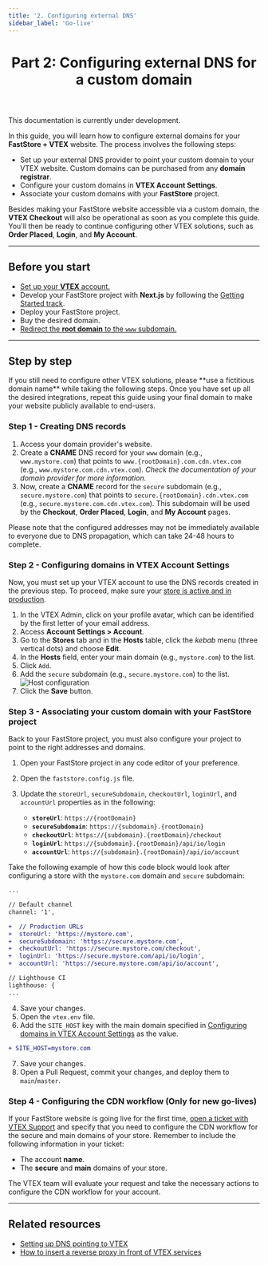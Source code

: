 ```yaml
---
title: '2. Configuring external DNS'
sidebar_label: 'Go-live'
---
```



<header>

# Part 2: Configuring external DNS for a custom domain

</header>

<Callout type="warning" emoji="⚠️">
This documentation is currently under development.
</Callout>

In this guide, you will learn how to configure external domains for your **FastStore + VTEX** website. The process involves the following steps:

 - Set up your external DNS provider to point your custom domain to your VTEX website. Custom domains can be purchased from any **domain registrar**.
 - Configure your custom domains in **VTEX Account Settings**.
 - Associate your custom domains with your **FastStore** project. 

Besides making your FastStore website accessible via a custom domain, the **VTEX Checkout** will also be operational as soon as you complete this guide. You'll then be ready to continue configuring other VTEX solutions, such as **Order Placed**, **Login**, and **My Account**.

---

## Before you start

- [Set up your **VTEX** account.](/docs/go-live/1-setting-up-vtex-account-for-faststore)
- Develop your FastStore project with **Next.js** by following the [Getting Started track](/docs/getting-started/0-getting-started-overview).
- Deploy your FastStore project.
- Buy the desired domain.
- [Redirect the **root domain** to the `www` subdomain.](https://help.vtex.com/en/tutorial/configuring-access-without-www--tutorials_4278#root-domain-redirect-without-www)

---

## Step by step

<Callout type="warning" emoji="⚠️">
If you still need to configure other VTEX solutions, please **use a fictitious domain name** while taking the following steps. Once you have set up all the desired integrations, repeat this guide using your final domain to make your website publicly available to end-users.
</Callout>


### Step 1 - Creating DNS records

1. Access your domain provider's website.
2. Create a **CNAME** DNS record for your `www` domain (e.g., `www.mystore.com`) that points to `www.{rootDomain}.com.cdn.vtex.com` (e.g., `www.mystore.com.cdn.vtex.com`). _Check the documentation of your domain provider for more information._
3. Now, create a **CNAME** record for the `secure` subdomain (e.g., `secure.mystore.com`) that points to `secure.{rootDomain}.cdn.vtex.com` (e.g., `secure.mystore.com.cdn.vtex.com`). This subdomain will be used by the **Checkout**, **Order Placed**, **Login**, and **My Account** pages.

<Callout type="info" emoji="ℹ️">
  Please note that the configured addresses may not be immediately available to everyone due to DNS propagation, which can take 24-48 hours to complete.
</Callout>


### Step 2 - Configuring domains in VTEX Account Settings 

Now, you must set up your VTEX account to use the DNS records created in the previous step. To proceed, make sure your [store is active and in production](https://help.vtex.com/en/tracks/go-live-your-store--4Ns5FxIiksmjsdX2yOTduM/7wFsbWgN4rnZsbjhv8IItX#putting-your-account-into-production).

1. In the VTEX Admin, click on your profile avatar, which can be identified by the first letter of your email address.
2. Access **Account Settings > Account**.
3. Go to the **Stores** tab and in the **Hosts** table, click the *kebab* menu (three vertical dots) and choose **Edit**.
4. In the **Hosts** field, enter your main domain (e.g., `mystore.com`) to the list.
5. Click `Add`.
6. Add the `secure` subdomain (e.g., `secure.mystore.com`) to the list.
   ![Host configuration](https://vtexhelp.vtexassets.com/assets/docs/src/hostsConfig___cad00ec89023cd77c34f77898cda1b3e.png)
7. Click the **Save** button.

### Step 3 - Associating your custom domain with your FastStore project

Back to your FastStore project, you must also configure your project to point to the right addresses and domains.

1. Open your FastStore project in any code editor of your preference.
2. Open the `faststore.config.js` file.
3. Update the `storeUrl`, `secureSubdomain`, `checkoutUrl`, `loginUrl`, and `accountUrl` properties as in the following:

   - **`storeUrl`**: `https://{rootDomain}`
   - **`secureSubdomain`**: `https://{subdomain}.{rootDomain}`
   - **`checkoutUrl`**: `https://{subdomain}.{rootDomain}/checkout`
   - **`loginUrl`**: `https://{subdomain}.{rootDomain}/api/io/login`
   - **`accountUrl`**: `https://{subdomain}.{rootDomain}/api/io/account`

Take the following example of how this code block would look after configuring a store with the `mystore.com` domain and `secure` subdomain:

```diff title="faststore.config.js"
...

// Default channel
channel: '1',

+  // Production URLs
+  storeUrl: 'https://mystore.com',
+  secureSubdomain: 'https://secure.mystore.com',
+  checkoutUrl: 'https://secure.mystore.com/checkout',
+  loginUrl: 'https://secure.mystore.com/api/io/login',
+  accountUrl: 'https://secure.mystore.com/api/io/account',

// Lighthouse CI
lighthouse: {
...
```
4. Save your changes.
5. Open the `vtex.env` file.
6. Add the `SITE_HOST` key with the main domain specified in [Configuring domains in VTEX Account Settings](/docs/go-live/2-configuring-external-dns#step-2---configuring-domains-in-vtex-account-management) as the value.
   
```diff title="vtex.env"
+ SITE_HOST=mystore.com
```

7. Save your changes.
8. Open a Pull Request, commit your changes, and deploy them to `main`/`master`.

### Step 4 - Configuring the CDN workflow (Only for new go-lives)

If your FastStore website is going live for the first time, [open a ticket with VTEX Support](https://help.vtex.com/en/support) and specify that you need to configure the CDN workflow for the secure and main domains of your store. Remember to include the following information in your ticket:

- The account **name**.
- The **secure** and **main** domains of your store.

The VTEX team will evaluate your request and take the necessary actions to configure the CDN workflow for your account.

---

## Related resources

- [Setting up DNS pointing to VTEX](https://help.vtex.com/tracks/go-live-your-store--4Ns5FxIiksmjsdX2yOTduM/12bQlMbJ68Ot0LIaO6Btkj#setting-up-dns-pointing)
- [How to insert a reverse proxy in front of VTEX services](https://help.vtex.com/en/tutorial/how-to-insert-a-reverse-proxy-in-front-of-vtex-services)